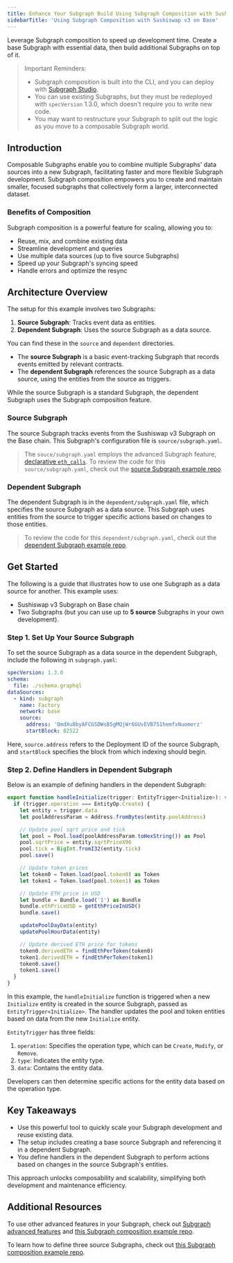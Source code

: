 ```yaml
---
title: Enhance Your Subgraph Build Using Subgraph Composition with Sushiswap v3 on Base
sidebarTitle: 'Using Subgraph Composition with Sushiswap v3 on Base'
---
```


Leverage Subgraph composition to speed up development time. Create a base Subgraph with essential data, then build additional Subgraphs on top of it.

> Important Reminders:
>
> - Subgraph composition is built into the CLI, and you can deploy with [Subgraph Studio](https://thegraph.com/studio/).
> - You can use existing Subgraphs, but they must be redeployed with `specVersion` 1.3.0, which doesn't require you to write new code.
> - You may want to restructure your Subgraph to split out the logic as you move to a composable Subgraph world.

## Introduction

Composable Subgraphs enable you to combine multiple Subgraphs' data sources into a new Subgraph, facilitating faster and more flexible Subgraph development. Subgraph composition empowers you to create and maintain smaller, focused subgraphs that collectively form a larger, interconnected dataset.

### Benefits of Composition

Subgraph composition is a powerful feature for scaling, allowing you to:

- Reuse, mix, and combine existing data
- Streamline development and queries
- Use multiple data sources (up to five source Subgraphs)
- Speed up your Subgraph's syncing speed
- Handle errors and optimize the resync

## Architecture Overview

The setup for this example involves two Subgraphs:

1. **Source Subgraph**: Tracks event data as entities.
2. **Dependent Subgraph**: Uses the source Subgraph as a data source.

You can find these in the `source` and `dependent` directories.

- The **source Subgraph** is a basic event-tracking Subgraph that records events emitted by relevant contracts.
- The **dependent Subgraph** references the source Subgraph as a data source, using the entities from the source as triggers.

While the source Subgraph is a standard Subgraph, the dependent Subgraph uses the Subgraph composition feature.

### Source Subgraph

The source Subgraph tracks events from the Sushiswap v3 Subgraph on the Base chain. This Subgraph's configuration file is `source/subgraph.yaml`.

> The `souce/subgraph.yaml` employs the advanced Subgraph feature, [declarative `eth_calls`](https://thegraph.com/docs/en/subgraphs/developing/creating/advanced/#declared-eth_call). To review the code for this `source/subgraph.yaml`, check out the [source Subgraph example repo](https://github.com/incrypto32/subgraph-composition-sample-subgraph/blob/a5f13cb4b961f92d5c5631dca589c54feb1c0a19/source/subgraph.yaml).

### Dependent Subgraph

The dependent Subgraph is in the `dependent/subgraph.yaml` file, which specifies the source Subgraph as a data source. This Subgraph uses entities from the source to trigger specific actions based on changes to those entities.

> To review the code for this `dependent/subgraph.yaml`, check out the [dependent Subgraph example repo](https://github.com/incrypto32/subgraph-composition-sample-subgraph/blob/main/dependant/subgraph.yaml).

## Get Started

The following is a guide that illustrates how to use one Subgraph as a data source for another. This example uses:

- Sushiswap v3 Subgraph on Base chain
- Two Subgraphs (but you can use up to **5 source** Subgraphs in your own development).

### Step 1. Set Up Your Source Subgraph

To set the source Subgraph as a data source in the dependent Subgraph, include the following in `subgraph.yaml`:

```yaml
specVersion: 1.3.0
schema:
  file: ./schema.graphql
dataSources:
  - kind: subgraph
    name: Factory
    network: base
    source:
      address: 'QmdXu8byAFCGSDWsB5gMQjWr6GUvEVB7S1hemfxNuomerz'
      startBlock: 82522
```

Here, `source.address` refers to the Deployment ID of the source Subgraph, and `startBlock` specifies the block from which indexing should begin.

### Step 2. Define Handlers in Dependent Subgraph

Below is an example of defining handlers in the dependent Subgraph:

```typescript
export function handleInitialize(trigger: EntityTrigger<Initialize>): void {
  if (trigger.operation === EntityOp.Create) {
    let entity = trigger.data
    let poolAddressParam = Address.fromBytes(entity.poolAddress)

    // Update pool sqrt price and tick
    let pool = Pool.load(poolAddressParam.toHexString()) as Pool
    pool.sqrtPrice = entity.sqrtPriceX96
    pool.tick = BigInt.fromI32(entity.tick)
    pool.save()

    // Update token prices
    let token0 = Token.load(pool.token0) as Token
    let token1 = Token.load(pool.token1) as Token

    // Update ETH price in USD
    let bundle = Bundle.load('1') as Bundle
    bundle.ethPriceUSD = getEthPriceInUSD()
    bundle.save()

    updatePoolDayData(entity)
    updatePoolHourData(entity)

    // Update derived ETH price for tokens
    token0.derivedETH = findEthPerToken(token0)
    token1.derivedETH = findEthPerToken(token1)
    token0.save()
    token1.save()
  }
}
```

In this example, the `handleInitialize` function is triggered when a new `Initialize` entity is created in the source Subgraph, passed as `EntityTrigger<Initialize>`. The handler updates the pool and token entities based on data from the new `Initialize` entity.

`EntityTrigger` has three fields:

1. `operation`: Specifies the operation type, which can be `Create`, `Modify`, or `Remove`.
2. `type`: Indicates the entity type.
3. `data`: Contains the entity data.

Developers can then determine specific actions for the entity data based on the operation type.

## Key Takeaways

- Use this powerful tool to quickly scale your Subgraph development and reuse existing data.
- The setup includes creating a base source Subgraph and referencing it in a dependent Subgraph.
- You define handlers in the dependent Subgraph to perform actions based on changes in the source Subgraph's entities.

This approach unlocks composability and scalability, simplifying both development and maintenance efficiency.

## Additional Resources

To use other advanced features in your Subgraph, check out [Subgraph advanced features](/developing/creating/advanced/) and [this Subgraph composition example repo](https://github.com/incrypto32/subgraph-composition-sample-subgraph).

To learn how to define three source Subgraphs, check out [this Subgraph composition example repo](https://github.com/isum/subgraph-composition-example).
